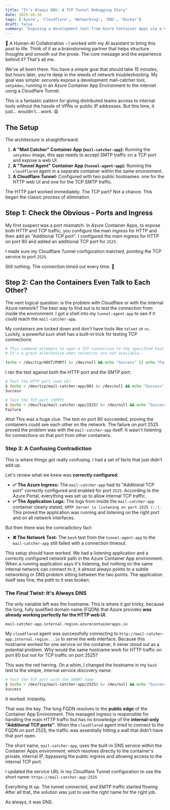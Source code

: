 ```yaml
---
title: "It's Always DNS: A TCP Tunnel Debugging Story"
date: 2025-10-16
tags: ['Azure', 'Cloudflare', 'Networking', 'DNS', 'Docker']
draft: false
summary: "Exposing a development tool from Azure Container Apps via a Cloudflare Tunnel should be simple. But when TCP traffic refuses to connect, it begins a debugging journey that, as always, ends with DNS."
---
```


🤝 A Human-AI Collaboration - I worked with my AI assistant to bring this post to life. Think of it as a brainstorming partner that helps structure thoughts and smooth out the prose. The core message and the experience behind it? That's all me.

We've all been there. You have a simple goal that should take 15 minutes, but hours later, you're deep in the weeds of network troubleshooting. My goal was simple: securely expose a development mail-catcher tool, `smtp4dev`, running in an Azure Container App Environment to the internet using a Cloudflare Tunnel.

This is a fantastic pattern for giving distributed teams access to internal tools without the hassle of VPNs or public IP addresses. But this time, it just... wouldn't... work. 😩

## The Setup

The architecture is straightforward:
1.  **A "Mail Catcher" Container App (`mail-catcher-app`):** Running the `smtp4dev` image, this app needs to accept SMTP traffic on a TCP port and expose a web UI.
2.  **A "Tunnel Agent" Container App (`tunnel-agent-app`):** Running the `cloudflared` agent in a separate container within the same environment.
3.  **A Cloudflare Tunnel:** Configured with two public hostnames: one for the HTTP web UI and one for the TCP SMTP traffic.

The HTTP part worked immediately. The TCP part? Not a chance. This began the classic process of elimination.

## Step 1: Check the Obvious - Ports and Ingress

My first suspect was a port mismatch. In Azure Container Apps, to expose both HTTP and TCP traffic, you configure the main ingress for HTTP and then add an "Additional TCP port". I configured the main ingress for HTTP on port 80 and added an additional TCP port for `2525`.

I made sure my Cloudflare Tunnel configuration matched, pointing the TCP service to port `2525`.

Still nothing. The connection timed out every time. 🤔

## Step 2: Can the Containers Even Talk to Each Other?

The next logical question: is the problem with Cloudflare or with the internal Azure network? The best way to find out is to test the connection from inside the environment. I got a shell into my `tunnel-agent-app` to see if it could reach the `mail-catcher-app`.

My containers are locked down and don't have tools like `telnet` or `nc`. Luckily, a powerful `bash` shell has a built-in trick for testing TCP connections:

```bash
# This command attempts to open a TCP connection to the specified host and port.
# It's a great alternative when telnet/nc are not available.

(echo > /dev/tcp/HOST/PORT) &> /dev/null && echo "Success" || echo "Failure"
````

I ran the test against both the HTTP port and the SMTP port:

```bash
# Test the HTTP port (web UI)
$ (echo > /dev/tcp/mail-catcher-app/80) &> /dev/null && echo "Success" || echo "Failure"
Success

# Test the TCP port (SMTP)
$ (echo > /dev/tcp/mail-catcher-app/2525) &> /dev/null && echo "Success" || echo "Failure"
Failure
```

Aha\! This was a huge clue. The test on port 80 succeeded, proving the containers could see each other on the network. The failure on port 2525 proved the problem was with the `mail-catcher-app` itself. It wasn't listening for connections on that port from other containers.

### Step 3: A Confusing Contradiction

This is where things got really confusing. I had a set of facts that just didn't add up.

Let's review what we knew was **correctly configured**:

* **✅ The Azure Ingress:** The `mail-catcher-app` had its "Additional TCP port" correctly configured and enabled for port `2525`. According to the Azure Portal, everything was set up to allow internal TCP traffic.
* **✅ The Application Logs:** The logs from inside the `mail-catcher-app` container clearly stated, `SMTP Server is listening on port 2525 (::)`. This proved the application was running and listening on the right port and on all network interfaces.

But then there was the contradictory fact:

* **❌ The Network Test:** The `bash` test from the `tunnel-agent-app` to the `mail-catcher-app` still failed with a connection timeout.

This setup should have worked. We had a listening application and a correctly configured network path in the Azure Container App environment. When a running application says it's listening, but nothing on the same internal network can connect to it, it almost always points to a subtle networking or DNS problem sitting between the two points. The application itself was fine; the *path* to it was broken.

### The Final Twist: It's Always DNS

The only variable left was the hostname. This is where it got tricky, because the long, fully qualified domain name (FQDN) that Azure provides **was already working perfectly for the HTTP web UI**.

`mail-catcher-app.internal.region.azurecontainerapps.io`

My `cloudflared` agent was successfully connecting to `http://mail-catcher-app.internal.region...io` to serve the web interface. Because this hostname worked for one service on the container, it never stood out as a potential problem. Why would the same hostname work for HTTP traffic on port 80 but not for TCP traffic on port 2525?

This was the red herring. On a whim, I changed the hostname in my `bash` test to the simple, internal service discovery name:

```bash
# Test the TCP port with the SHORT name
$ (echo > /dev/tcp/mail-catcher-app/2525) &> /dev/null && echo "Success" || echo "Failure"
Success
```

It worked. Instantly.

That was the key. The long FQDN resolves to the **public edge** of the Container App Environment. This managed ingress is responsible for handling the main HTTP traffic but has no knowledge of the **internal-only "Additional TCP ports"**. When the `cloudflared` agent tried to connect to the FQDN on port 2525, the traffic was essentially hitting a wall that didn't have that port open.

The short name, `mail-catcher-app`, uses the built-in DNS service within the Container Apps environment, which resolves directly to the container's private, internal IP, bypassing the public ingress and allowing access to the internal TCP port.

I updated the service URL in my Cloudflare Tunnel configuration to use the short name:
`https://mail-catcher-app:2525`

Everything lit up. The tunnel connected, and SMTP traffic started flowing. After all that, the solution was just to use the right name for the right job.

As always, it was DNS.